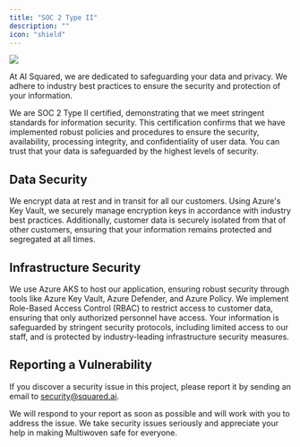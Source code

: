```yaml
---
title: "SOC 2 Type II"
description: ""
icon: "shield"
---
```


<Frame>
    <img src="https://res.cloudinary.com/dspflukeu/image/upload/v1727312424/SOC_2_Type_2_Certification_Announcement_-_Blog_Banner_zmeurr.png" />
</Frame>

At AI Squared, we are dedicated to safeguarding your data and privacy. We adhere to industry best practices to ensure the security and protection of your information.

We are SOC 2 Type II certified, demonstrating that we meet stringent standards for information security. This certification confirms that we have implemented robust policies and procedures to ensure the security, availability, processing integrity, and confidentiality of user data. You can trust that your data is safeguarded by the highest levels of security.

## Data Security
We encrypt data at rest and in transit for all our customers. Using Azure's Key Vault, we securely manage encryption keys in accordance with industry best practices. Additionally, customer data is securely isolated from that of other customers, ensuring that your information remains protected and segregated at all times.

## Infrastructure Security
We use Azure AKS to host our application, ensuring robust security through tools like Azure Key Vault, Azure Defender, and Azure Policy. We implement Role-Based Access Control (RBAC) to restrict access to customer data, ensuring that only authorized personnel have access. Your information is safeguarded by stringent security protocols, including limited access to our staff, and is protected by industry-leading infrastructure security measures.

## Reporting a Vulnerability
If you discover a security issue in this project, please report it by sending an email to security@squared.ai.

We will respond to your report as soon as possible and will work with you to address the issue. We take security issues seriously and appreciate your help in making Multiwoven safe for everyone.